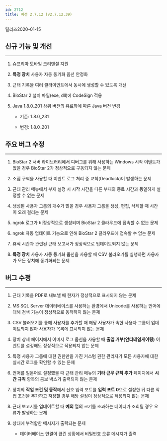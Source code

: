 ```yaml
---
id: 2712
title: 버전 2.7.12 (v2.7.12.39)
---
```


릴리즈<Separator/>2020-01-15

## 신규 기능 및 개선

---

1. 슈프리마 모바일 크리덴셜 지원

1. **특정 장치** 사용자 자동 동기화 옵션 안정화

1. 근태 기록을 여러 클라이언트에서 동시에 생성할 수 있도록 개선

1. BioStar 2 설치 파일(exe, dll)에 CodeSign 적용

1. Java 1.8.0_201 상위 버전의 유료화에 따른 Java 버전 변경

    * 기존: 1.8.0_231

    * 변경: 1.8.0_201

## 주요 버그 수정

---

1. BioStar 2 서버 라이브러리에서 디버그를 위해 사용하는 Windows 시작 이벤트가 없을 경우 BioStar 2가 정상적으로 구동되지 않는 문제

1. 소집 구역을 사용할 때 이벤트 로그 처리 중 교착(Deadlock)이 발생하는 문제

1. 근태 관리 메뉴에서 부재 설정 시 시작 시간을 다른 부재의 종료 시간과 동일하게 설정할 수 없는 문제

1. 생성된 사용자 그룹의 개수가 많을 경우 사용자 그룹을 생성, 편집, 삭제할 때 시간이 오래 걸리는 문제

1. ngrok 로그가 비정상적으로 생성되며 BioStar 2 클라우드에 접속할 수 없는 문제

1. ngrok 자동 업데이트 기능으로 인해 BioStar 2 클라우드에 접속할 수 없는 문제

1. 휴식 시간과 관련된 근태 보고서가 정상적으로 업데이트되지 않는 문제

1. **특정 장치** 사용자 자동 동기화 옵션을 사용할 때 CSV 불러오기를 실행하면 사용자가 모든 장치에 동기화되는 문제

## 버그 수정

---

1. 근태 기록을 PDF로 내보낼 때 한자가 정상적으로 표시되지 않는 문제

1. MS SQL Server 데이터베이스를 사용하는 환경에서 Unicode를 사용하는 언어에 대해 검색 기능이 정상적으로 동작하지 않는 문제

1. CSV 불러오기를 통해 사용자를 추가할 때 해당 사용자가 속한 사용자 그룹이 업데이트되지 않아 사용자가 목록에 표시되지 않는 문제

1. 장치 상세 페이지에서 이미지 로그 옵션을 사용할 때 **출입 거부(안티테일게이팅)** 이벤트를 설정해도 정상적으로 적용되지 않는 문제

1. 특정 사용자 그룹에 대한 권한만을 가진 커스텀 권한 관리자가 모든 사용자에 대한 실시간 로그를 확인할 수 있는 문제

1. 언어를 일본어로 설정했을 때 근태 관리 메뉴의 **기타 근무 규칙 추가** 페이지에서 **시간 규칙** 항목의 콤보 박스가 출력되지 않는 문제

1. 장치의 **작업 조건 및 동작**에서 신호 입력 포트를 **입력 포트 0**으로 설정한 뒤 다른 작업 조건을 추가하고 저장할 경우 해당 설정이 정상적으로 적용되지 않는 문제

1. 근태 보고서를 업데이트할 때 **예외** 열의 크기를 초과하는 데이터가 조회될 경우 오류가 발생하는 문제

1. 상태에 부적합한 메시지가 출력되는 문제

    * 데이터베이스 연결이 끊긴 상황에서 비밀번호 오류 메시지가 출력